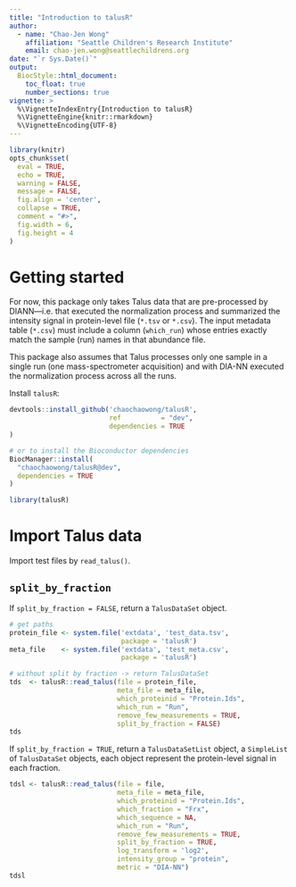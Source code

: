 ```yaml
---
title: "Introduction to talusR"
author:
  - name: "Chao-Jen Wong"
    affiliation: "Seattle Children's Research Institute"
    email: chao-jen.wong@seattlechildrens.org
date: "`r Sys.Date()`"
output:
  BiocStyle::html_document:
    toc_float: true
    number_sections: true
vignette: >
  %\VignetteIndexEntry{Introduction to talusR}
  %\VignetteEngine{knitr::rmarkdown}
  %\VignetteEncoding{UTF-8}
---
```


```r
library(knitr)
opts_chunk$set(
  eval = TRUE, 
  echo = TRUE, 
  warning = FALSE, 
  message = FALSE,
  fig.align = 'center',
  collapse = TRUE,
  comment = "#>",
  fig.width = 6,
  fig.height = 4
)
```

# Getting started

For now, this package only takes Talus data that are pre-processed by DIANN—i.e. that executed the normalization process and summarized the intensity signal in protein-level file (`*.tsv` or `*.csv`). The input metadata table (`*.csv`) must include a column (`which_run`) whose entries exactly match the sample (run) names in that abundance file.

This package also assumes that Talus processes only one sample in a single run (one mass-spectrometer acquisition) and with DIA-NN executed the normalization process across all the runs. 

Install `talusR`:
```r
devtools::install_github('chaochaowong/talusR',
                         ref          = "dev",
                         dependencies = TRUE
)

# or to install the Bioconductor dependencies
BiocManager::install(
  "chaochaowong/talusR@dev",
  dependencies = TRUE
)
```

```r
library(talusR)
```

# Import Talus data
Import test files by `read_talus()`.

## `split_by_fraction`
If `split_by_fraction = FALSE`, return a `TalusDataSet` object.

```r
# get paths
protein_file <- system.file('extdata', 'test_data.tsv', 
                            package = 'talusR')
meta_file    <- system.file('extdata', 'test_meta.csv',
                            package = 'talusR')

# without split by fraction -> return TalusDataSet
tds  <- talusR::read_talus(file = protein_file,
                           meta_file = meta_file,
                           which_proteinid = "Protein.Ids",
                           which_run = "Run",
                           remove_few_measurements = TRUE,
                           split_by_fraction = FALSE)
tds
```

If `split_by_fraction = TRUE`, return a `TalusDataSetList` object, a `SimpleList` of `TalusDataSet` objects, each object represent the protein-level signal in each fraction.

```r
tdsl <- talusR::read_talus(file = file,
                           meta_file = meta_file,
                           which_proteinid = "Protein.Ids",
                           which_fraction = "Frx",
                           which_sequence = NA,
                           which_run = "Run",
                           remove_few_measurements = TRUE,
                           split_by_fraction = TRUE,
                           log_transform = 'log2',
                           intensity_group = "protein",
                           metric = "DIA-NN")
tdsl
```





